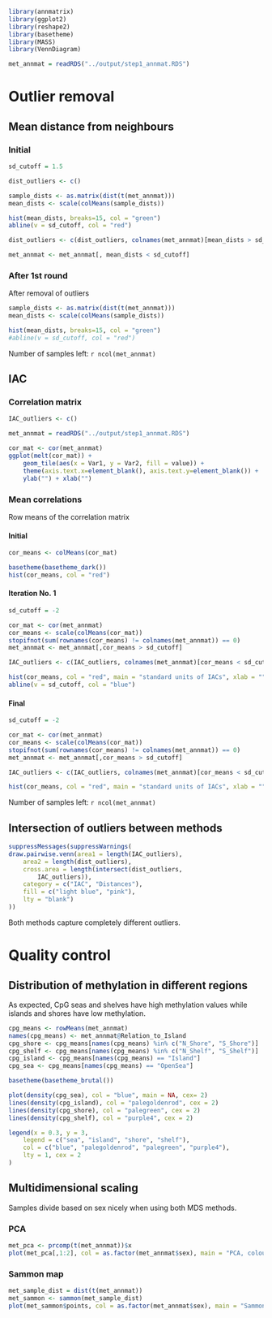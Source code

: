 ```r
library(annmatrix)
library(ggplot2)
library(reshape2)
library(basetheme)
library(MASS)
library(VennDiagram)
```


```r
met_annmat = readRDS("../output/step1_annmat.RDS")
```

# Outlier removal {.tabset}

## Mean distance from neighbours {.tabset}

### Initial

```r
sd_cutoff = 1.5

dist_outliers <- c()

sample_dists <- as.matrix(dist(t(met_annmat)))
mean_dists <- scale(colMeans(sample_dists))

hist(mean_dists, breaks=15, col = "green")
abline(v = sd_cutoff, col = "red")

dist_outliers <- c(dist_outliers, colnames(met_annmat)[mean_dists > sd_cutoff])

met_annmat <- met_annmat[, mean_dists < sd_cutoff]
```

### After 1st round

After removal of outliers

```r

sample_dists <- as.matrix(dist(t(met_annmat)))
mean_dists <- scale(colMeans(sample_dists))

hist(mean_dists, breaks=15, col = "green")
#abline(v = sd_cutoff, col = "red")

```

Number of samples left: `r ncol(met_annmat)`


## IAC {.tabset}

### Correlation matrix

```r

IAC_outliers <- c()

met_annmat = readRDS("../output/step1_annmat.RDS")

cor_mat <- cor(met_annmat)
ggplot(melt(cor_mat)) +
	geom_tile(aes(x = Var1, y = Var2, fill = value)) +
	theme(axis.text.x=element_blank(), axis.text.y=element_blank()) +
	ylab("") + xlab("")
```

### Mean correlations {.tabset}

Row means of the correlation matrix

#### Initial

```r
cor_means <- colMeans(cor_mat)

basetheme(basetheme_dark())
hist(cor_means, col = "red")
```

#### Iteration No. 1

```r
sd_cutoff = -2

cor_mat <- cor(met_annmat)
cor_means <- scale(colMeans(cor_mat))
stopifnot(sum(rownames(cor_means) != colnames(met_annmat)) == 0)
met_annmat <- met_annmat[,cor_means > sd_cutoff]

IAC_outliers <- c(IAC_outliers, colnames(met_annmat)[cor_means < sd_cutoff])

hist(cor_means, col = "red", main = "standard units of IACs", xlab = "")
abline(v = sd_cutoff, col = "blue")

```

#### Final

```r
sd_cutoff = -2

cor_mat <- cor(met_annmat)
cor_means <- scale(colMeans(cor_mat))
stopifnot(sum(rownames(cor_means) != colnames(met_annmat)) == 0)
met_annmat <- met_annmat[,cor_means > sd_cutoff]

IAC_outliers <- c(IAC_outliers, colnames(met_annmat)[cor_means < sd_cutoff])

hist(cor_means, col = "red", main = "standard units of IACs", xlab = "")

```


Number of samples left: `r ncol(met_annmat)`

## Intersection of outliers between methods

```r
suppressMessages(suppressWarnings(
draw.pairwise.venn(area1 = length(IAC_outliers),
	area2 = length(dist_outliers),
	cross.area = length(intersect(dist_outliers,
		IAC_outliers)),
	category = c("IAC", "Distances"),
	fill = c("light blue", "pink"),
	lty = "blank")
))
```

Both methods capture completely different outliers.

# Quality control

## Distribution of methylation in different regions

As expected, CpG seas and shelves have high methylation values while
islands and shores have low methylation.

```r
cpg_means <- rowMeans(met_annmat)
names(cpg_means) <- met_annmat@Relation_to_Island
cpg_shore <- cpg_means[names(cpg_means) %in% c("N_Shore", "S_Shore")]
cpg_shelf <- cpg_means[names(cpg_means) %in% c("N_Shelf", "S_Shelf")]
cpg_island <- cpg_means[names(cpg_means) == "Island"]
cpg_sea <- cpg_means[names(cpg_means) == "OpenSea"]

basetheme(basetheme_brutal())

plot(density(cpg_sea), col = "blue", main = NA, cex= 2)
lines(density(cpg_island), col = "palegoldenrod", cex = 2)
lines(density(cpg_shore), col = "palegreen", cex = 2)
lines(density(cpg_shelf), col = "purple4", cex = 2)

legend(x = 0.3, y = 3,
	legend = c("sea", "island", "shore", "shelf"),
	col = c("blue", "palegoldenrod", "palegreen", "purple4"),
	lty = 1, cex = 2
)
```

## Multidimensional scaling {.tabset}

Samples divide based on sex nicely when using both MDS methods.

### PCA

```r
met_pca <- prcomp(t(met_annmat))$x
plot(met_pca[,1:2], col = as.factor(met_annmat$sex), main = "PCA, coloured by sex")
```

### Sammon map

```r
met_sample_dist = dist(t(met_annmat))
met_sammon <- sammon(met_sample_dist)
plot(met_sammon$points, col = as.factor(met_annmat$sex), main = "Sammon map, coloured by sex")
```

